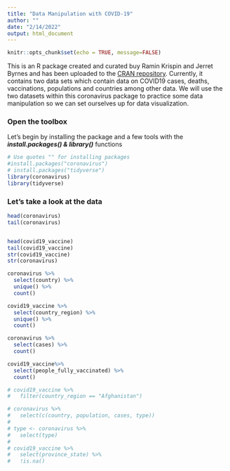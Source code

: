 ```yaml
---
title: "Data Manipulation with COVID-19"
author: ""
date: "2/14/2022"
output: html_document
---
```


```r
knitr::opts_chunk$set(echo = TRUE, message=FALSE)
```

This is an R package created and curated buy Ramin Krispin and Jerret Byrnes and 
has been uploaded to the [CRAN repository](https://cran.r-project.org/web/packages/coronavirus/readme/README.html). 
Currently, it contains two data sets which contain data on COVID19 cases, deaths, 
vaccinations, populations and countries among other data. We will use the two 
datasets within this coronavirus package to practice some data manipulation so
we can set ourselves up for data visualization.


### Open the toolbox
Let's begin by installing the package and a few tools with the ***install.packages() & library()*** functions
```r
# Use quotes "" for installing packages
#install.packages("coronavirus")
# install.packages("tidyverse")
library(coronavirus)
library(tidyverse)
```

### Let's take a look at the data
```r
head(coronavirus)
tail(coronavirus)


head(covid19_vaccine)
tail(covid19_vaccine)
str(covid19_vaccine)
str(coronavirus)
```

```r
coronavirus %>%
  select(country) %>%
  unique() %>%
  count()

covid19_vaccine %>%  
  select(country_region) %>%
  unique() %>%
  count()

coronavirus %>%
  select(cases) %>%
  count()

covid19_vaccine%>%
  select(people_fully_vaccinated) %>%
  count()

# covid19_vaccine %>%
#   filter(country_region == "Afghanistan")
```

```r
# coronavirus %>%
#   select(c(country, population, cases, type)) 
# 
# type <- coronavirus %>%
#   select(type)
# 
# covid19_vaccine %>%
#   select(province_state) %>%
#   !is.na()
```

